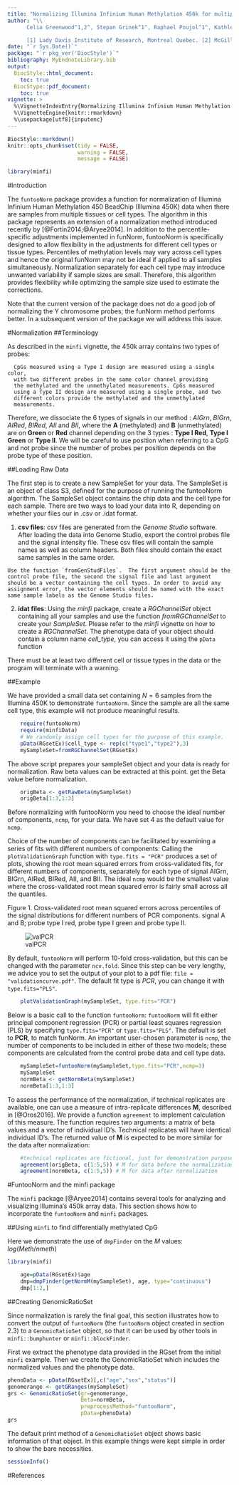 ```yaml
---
title: "Normalizing Illumina Infinium Human Methylation 450k for multiple cell types with funtooNorm"
author: "\\
      Celia Greenwood^1,2^, Stepan Grinek^1^, Raphael Poujol^1^, Kathleen Oros Klein^1^\\  

      [1] Lady Davis Institute of Research, Montreal Quebec. [2] McGill University, Montreal Quebec."
date: "`r Sys.Date()`"
package: "`r pkg_ver('BiocStyle')`"
bibliography: MyEndnoteLibrary.bib
output:
  BiocStyle::html_document:
    toc: true
  BiocStype::pdf_document:
    toc: true
vignette: >
  %\VignetteIndexEntry{Normalizing Illumina Infinium Human Methylation 450k for multiple cell types with funtooNorm}
  %\VignetteEngine{knitr::rmarkdown}
  %\usepackage[utf8]{inputenc} 
---
```


```r
BiocStyle::markdown()
knitr::opts_chunk$set(tidy = FALSE,
                      warning = FALSE,
                      message = FALSE)
```

```r
library(minfi)
```

#Introduction

The `funtooNorm` package provides a function for normalization of Illumina Infinium Human Methylation 450 BeadChip (Illumina 450K) data when there are samples from multiple tissues or cell types.  The algorithm in this package represents an extension of a normalization method introduced recently by [@Fortin2014;@Aryee2014]. In addition to the percentile-specific adjustments implemented in funNorm,
funtooNorm is specifically designed to allow flexibility in the adjustments for different cell types or tissue types. 
Percentiles of methylation levels may vary across cell types and hence the original funNorm may not be ideal if applied to all samples simultaneously.  Normalization separately for each cell type may introduce unwanted variability if sample sizes are small. Therefore, this algorithm provides flexibility while optimizing the sample size used to estimate the corrections.

Note that the current version of the package does not do a good job of normalizing the Y chromosome probes; the funNorm method performs better.  In a subsequent version of the package we will address this issue. 

#Normalization
##Terminology

 As described in the `minfi` vignette, the 450k array contains two types of probes:  
``` 
  CpGs measured using a Type I design are measured using a single color, 
  with two different probes in the same color channel providing
  the methylated and the unmethylated measurements. CpGs measured
  using a Type II design are measured using a single probe, and two
  different colors provide the methylated and the unmethylated 
  measurements.  
```  
Therefore, we dissociate the 6 types of signals in our method :
_AIGrn_, _BIGrn_, _AIRed_, _BIRed_, _AII_  and _BII_, where the __A__ (methylated) and
__B__ (unmethylated) are on __Green__ or __Red__ channel
depending on the 3 types : __Type I Red__, __Type I Green__ or
__Type II__. We will be careful to use position when referring to a CpG 
and not probe since the number of probes per position depends on the probe 
type of these position.  

##Loading Raw Data  

The first step is to create a new SampleSet for your data.
The SampleSet is an object of class S3, defined for the purpose of running the funtooNorm algorithm.
The SampleSet object contains the chip data and the cell type for each sample. 
There are two ways to load your data into R, depending on whether your files our in .csv or .idat format.  


   1. __csv files__: csv files are generated from the _Genome Studio_ software. After loading the data into Genome Studio, export the control probes file and the signal intensity file.  These csv files will contain the sample names as well as column headers. 
  Both files should contain the exact same samples in the same order.  
    
    Use the function `fromGenStudFiles`.  The first argument should be the control probe file, the second the signal file and last argument should be a vector containing the cell types. In order to avoid any assignment error, the vector elements should be named with the exact same sample labels as the Genome Studio files.  
    
    
   2. __idat files__:  Using the _minfi_ package, create a _RGChannelSet_ object containing all your samples and use the function _fromRGChannelSet_ to create your _SampleSet_. Please refer to the _minfi_ vignette on how to create a _RGChannelSet_. The phenotype data of your object should contain a column name *cell_type*, you can access it using the `pData` function 

There must be at least two different cell or tissue types in the data or the program will terminate with a warning.
  
##Example  

We have provided a small data set containing $N=6$ samples from the Illumina 450K to demonstrate `funtooNorm`. Since the sample are all the same cell type, this example will not produce meaningful results.

```r
    require(funtooNorm)
    require(minfiData)
    # We randomly assign cell types for the purpose of this example.
    pData(RGsetEx)$cell_type <- rep(c("type1","type2"),3)
    mySampleSet=fromRGChannelSet(RGsetEx)
```

The above script prepares your sampleSet object and your data is ready for normalization. Raw beta values can be extracted at this point.
get the Beta value before normalization. 

```r
    origBeta <- getRawBeta(mySampleSet)
    origBeta[1:3,1:3]
```

Before normalizing with funtooNorm you need to choose the ideal number of components, `ncmp`, for your data. We have set 4 as the default value for `ncmp`.

Choice of the number of components can be facilitated by examining a series of fits with different numbers of components: Calling the `plotValidationGraph` function with `type.fits = "PCR"` produces a set of plots, showing the root mean squared errors from cross-validated fits, for different numbers of components, separately for each type of signal AIGrn, BIGrn, AIRed, BIRed, AII, and BII.  The ideal `ncmp`  would be the smallest value where the cross-validated root mean squared error is fairly small across all the quantiles.

Figure 1. Cross-validated root mean squared errors across percentiles of the signal distributions for different numbers of PCR components.  signal A and B; probe type I red, probe type I green and probe type II.  

![valPCR](validationcurvesPCRlow.jpg "Cross-validated root mean squared errors across percentiles of the signal distributions for different numbers of PCR components.  signal A and B; probe type I red, probe type I green and probe type II.")  

By default, `funtooNorm` will perform 10-fold cross-validation, but this can be changed with the parameter `ncv.fold`. Since this step 
can be very lengthy, we advice you to set the output of your plot to a pdf file: `file = "validationcurve.pdf"`. The default fit type is _PCR_, you can change it with `type.fits="PLS"`.  

```r
    plotValidationGraph(mySampleSet, type.fits="PCR")
```

Below is a basic call to the function `funtooNorm`: `funtooNorm` will fit either principal component regression (PCR) or partial least squares regression (PLS) by specifying `type.fits="PCR"` or `type.fits="PLS"`.  The default is set to __PCR__, to match funNorm.  An important user-chosen parameter is `ncmp`, the number of components to be included in either of these two models; these components are calculated from the control probe data and cell type data.

```r
    mySampleSet=funtooNorm(mySampleSet,type.fits="PCR",ncmp=3)
    mySampleSet
    normBeta <- getNormBeta(mySampleSet)
    normBeta[1:3,1:3]
```

To assess the performance of the normalization, if technical replicates are available, one can use a measure of intra-replicate differences __M__, described in [@Oros2016].  We provide a function `agreement` to implement calculation of this measure.  The function requires two arguments: a matrix of beta values and a vector of individual ID's.  Technical replicates will have identical individual ID's. The returned value of __M__ is expected to be more similar for the data after normalization:  

```r
    #technical replicates are fictional, just for demonstration purposes.
    agreement(origBeta, c(1:5,5)) # M for data before the normalization
    agreement(normBeta, c(1:5,5)) # M for data after normalization
``` 

#FuntooNorm and the minfi package


The `minfi` package [@Aryee2014] contains several tools for analyzing and visualizing Illumina's 450k array data. This section
shows how to incorporate the `funtooNorm` and `minfi` packages.  

##Using `minfi` to find differentially methylated CpG

Here we demonstrate the use of `dmpFinder` on the _M_ values:  $log(Meth/nmeth)$

```r
library(minfi)

    age=pData(RGsetEx)$age
    dmp=dmpFinder(getNormM(mySampleSet), age, type="continuous")
    dmp[1:2,]
``` 
##Creating GenomicRatioSet

Since normalization is rarely the final goal, this section illustrates how to convert the output of `funtooNorm` (the
`funtooNorm` object created in section 2.3) to a `GenomicRatioSet` object, so that it can be used by other tools in `minfi::bumphunter` or `minfi::blockFinder`.

First we extract the phenotype data provided in the RGset from the initial `minfi` example. Then we create the GenomicRatioSet which includes the normalized values and the phenotype data. 
```r

phenoData <- pData(RGsetEx)[,c("age","sex","status")]
genomerange <- getGRanges(mySampleSet)
grs <- GenomicRatioSet(gr=genomerange,
                       Beta=normBeta,
                       preprocessMethod="funtooNorm",
                       pData=phenoData)
grs
```

The default print method of a `GenomicRatioSet` object shows basic information of that object. In this example things were kept
simple in order to show the bare necessities.

```r
sessionInfo()
```

#References
